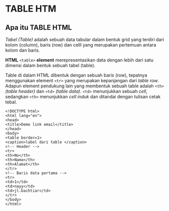 # TABLE HTM
## Apa itu TABLE HTML
*Tabel (Table)* adalah sebuah data tabular dalam bentuk grid yang terdiri dari kolom (column), 
baris (row) dan celll yang merupakan pertemuan antara kolom dan baris.

 **HTML** `<table>` **element** merepresentasikan data dengan lebih dari satu dimensi dalam bentuk sebuah tabel (table).

Table di dalam HTML dibentuk dengan sebuah baris (row), tepatnya menggunakan element `<tr>` yang merupakan kepanjangan dari *table row*.
Adapun element pendukung lain yang membentuk sebuah table adalah `<th>` *(table header)* dan `<td>` *(table data)*. `<td>` menunjukkan sebuah *cell*, 
sedangkan `<th>` menunjukkan *cell induk* dan ditandai dengan tulisan cetak tebal.
```
<!DOCTYPE html>
<html lang="en">
<head>
<title>Demo link email</title>
</head>
<body>
<table border=1>
<caption>label dari table </caption>
<!-- Header -->
<tr>
<th>No</th>
<th>Nama</th>
<th>Alamat</th>
</tr>
<!-- Baris data pertama -->
<tr>
<td>1</td>
<td>nayy</td>
<td>jl.bachtiar</td>
</tr>
</body>
</html>
  ```
